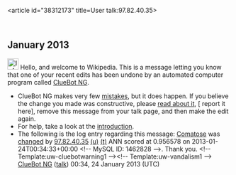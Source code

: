 <article id="38312173" title=User talk:97.82.40.35>
	<talkpage id="38312173" title="User talk:97.82.40.35">


== January 2013 ==
[[Image:Information.svg|left|25px|alt=|link=]] Hello, and welcome to Wikipedia. This is a message letting you know that one of your recent edits has been undone by an automated computer program called [[User:ClueBot NG|ClueBot NG]].
{{clear}}
* ClueBot NG makes very few [[User:ClueBot NG#Information About False Positives|mistakes]], but it does happen. If you believe the change you made was constructive, please [[User:ClueBot NG#Information About False Positives|read about it]], [{{User:ClueBot NG/Warnings/FPReport|1462828}} report it here], remove this message from your talk page, and then make the edit again.
* For help, take a look at the [[Wikipedia:Introduction|introduction]].
* The following is the log entry regarding this message: [[Comatose]] was [http://en.wikipedia.org/w/index.php?title=Comatose&amp;diff=534578603&amp;oldid=531086837 changed] by [[Special:Contributions/97.82.40.35|97.82.40.35]] [[User:97.82.40.35|(u)]] [[User talk:97.82.40.35|(t)]] ANN scored at 0.956578 on 2013-01-24T00:34:33+00:00 &lt;!-- MySQL ID: 1462828 --&gt;. Thank you. &lt;!-- Template:uw-cluebotwarning1 --&gt;&lt;!-- Template:uw-vandalism1 --&gt; [[User:ClueBot NG|ClueBot NG]] ([[User talk:ClueBot NG|talk]]) 00:34, 24 January 2013 (UTC)
	</talkpage>
</article>